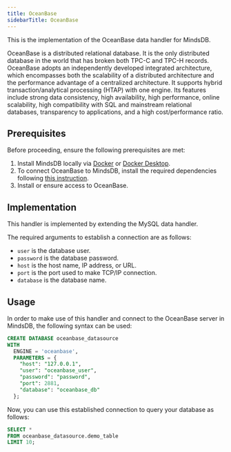 ```yaml
---
title: OceanBase
sidebarTitle: OceanBase
---
```


This is the implementation of the OceanBase data handler for MindsDB.

OceanBase is a distributed relational database. It is the only distributed database in the world that has broken both TPC-C and TPC-H records. OceanBase adopts an independently developed integrated architecture, which encompasses both the scalability of a distributed architecture and the performance advantage of a centralized architecture. It supports hybrid transaction/analytical processing (HTAP) with one engine. Its features include strong data consistency, high availability, high performance, online scalability, high compatibility with SQL and mainstream relational databases, transparency to applications, and a high cost/performance ratio.

## Prerequisites

Before proceeding, ensure the following prerequisites are met:

1. Install MindsDB locally via [Docker](/setup/self-hosted/docker) or [Docker Desktop](/setup/self-hosted/docker-desktop).
2. To connect OceanBase to MindsDB, install the required dependencies following [this instruction](/setup/self-hosted/docker#install-dependencies).
3. Install or ensure access to OceanBase.

## Implementation

This handler is implemented by extending the MySQL data handler.

The required arguments to establish a connection are as follows:

* `user` is the database user.
* `password` is the database password.
* `host` is the host name, IP address, or URL.
* `port` is the port used to make TCP/IP connection.
* `database` is the database name.

## Usage

In order to make use of this handler and connect to the OceanBase server in MindsDB, the following syntax can be used:

```sql
CREATE DATABASE oceanbase_datasource
WITH
  ENGINE = 'oceanbase',
  PARAMETERS = {
    "host": "127.0.0.1",
    "user": "oceanbase_user",
    "password": "password",
    "port": 2881,
    "database": "oceanbase_db"
  };
```

Now, you can use this established connection to query your database as follows:

```sql
SELECT *
FROM oceanbase_datasource.demo_table
LIMIT 10;
```
